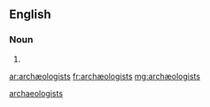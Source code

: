 {{also|archaeologists}}
==English==

===Noun===
{{head|en|plural}}

# {{plural of|archæologist|cap=t}}

[[Category:English terms spelled with Æ|archaeologists]]

[[ar:archæologists]]
[[fr:archæologists]]
[[mg:archæologists]]